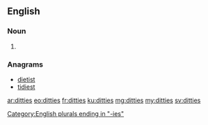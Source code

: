 ==English==

===Noun===
{{head|en|noun plural form}}

# {{plural of|ditty|lang=en}}

===Anagrams===
* [[dietist#English|dietist]]
* [[tidiest#English|tidiest]]

[[Category:English plurals ending in "-ies"]]

[[ar:ditties]]
[[eo:ditties]]
[[fr:ditties]]
[[ku:ditties]]
[[mg:ditties]]
[[my:ditties]]
[[sv:ditties]]